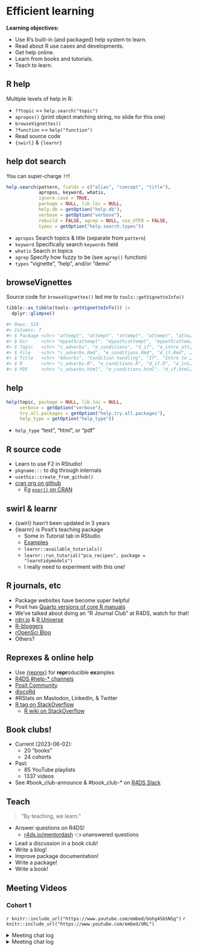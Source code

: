 # Efficient learning

**Learning objectives:**

-   Use R's built-in (and packaged) help system to learn.
-   Read about R use cases and developments.
-   Get help online.
-   Learn from books and tutorials.
-   Teach to learn.

## R help {-}

Multiple levels of help in R:

-   `??topic` == `help.search("topic")`
-   `apropos()` (print object matching string, no slide for this one)
-   `browseVignettes()`
-   `?function` == `help("function")`
-   Read source code
-   `{swirl}` & `{learnr}`

## help dot search {-}

You can super-charge `??`!

```r
help.search(pattern, fields = c("alias", "concept", "title"),
            apropos, keyword, whatis, 
            ignore.case = TRUE,
            package = NULL, lib.loc = NULL,
            help.db = getOption("help.db"),
            verbose = getOption("verbose"),
            rebuild = FALSE, agrep = NULL, use_UTF8 = FALSE,
            types = getOption("help.search.types"))
```

-   `apropos` Search topics & title (separate from `pattern`)
-   `keyword` Specifically search `keywords` field
-   `whatis` Search in topics
-   `agrep` Specify how fuzzy to be (see `agrep()` function)
-   `types` "vignette", "help", and/or "demo"

## browseVignettes {-}

Source code for `browseVignettes()` led me to `tools::getVignetteInfo()`

```r
tibble::as_tibble(tools::getVignetteInfo()) |> 
  dplyr::glimpse()

#> Rows: 519
#> Columns: 7
#> $ Package <chr> "attempt", "attempt", "attempt", "attempt", "atte…
#> $ Dir     <chr> "mypath/attempt", "mypath/attempt", "mypath/attem…
#> $ Topic   <chr> "c_adverbs", "e_conditions", "d_if", "a_intro_att…
#> $ File    <chr> "c_adverbs.Rmd", "e_conditions.Rmd", "d_if.Rmd", …
#> $ Title   <chr> "Adverbs", "Condition handling", "If", "Intro to …
#> $ R       <chr> "c_adverbs.R", "e_conditions.R", "d_if.R", "a_int…
#> $ PDF     <chr> "c_adverbs.html", "e_conditions.html", "d_if.html…
```

## help {-}

```r
help(topic, package = NULL, lib.loc = NULL,
     verbose = getOption("verbose"),
     try.all.packages = getOption("help.try.all.packages"),
     help_type = getOption("help_type"))
```

-   `help_type` "text", "html", or "pdf"

## R source code {-}

-   Learn to use F2 in RStudio!
-   `pkgname:::` to dig through internals
-   `usethis::create_from_github()`
-   [cran org on github](https://github.com/cran)
    -   Eg [`expr()` on CRAN](https://github.com/search?q=org%3Acran+%2F%28%5E%7C%5Cs%2B%7C%3A%3A%29expr%5C%28%2F&type=code)

## swirl & learnr {-}

-   {swirl} hasn't been updated in 3 years
-   {learnr} is Posit's teaching package
    -   Some in Tutorial tab in RStudio
    -   [Examples](https://rstudio.github.io/learnr/articles/examples.html)
    -   `learnr::available_tutorials()`
    -   `learnr::run_tutorial("pca_recipes", package = "learntidymodels")`
    -   I really need to experiment with this one!

## R journals, etc {-}

-   Package websites have become super helpful
-   Posit has [Quarto versions of core R manuals](https://rstudio.github.io/r-manuals/)
-   We've talked about doing an "R Journal Club" at R4DS, watch for that!
-   [rdrr.io](https://rdrr.io/) & [R Universe](https://r-universe.dev/search/)
-   [R-bloggers](https://www.r-bloggers.com/)
-   [rOpenSci Blog](https://ropensci.org/blog/)
-   Others?

## Reprexes & online help {-}

-   Use [{reprex}](https://cran.r-project.org/package=reprex) for **repr**oducible **ex**amples
-   [R4DS #help-\* channels](https://r4ds.io/join)
-   [Posit Community](https://community.rstudio.com/)
-   [discoRd](https://discord.gg/UBuG5hzu)
-   #RStats on Mastodon, LinkedIn, & Twitter
-   [R tag on StackOverflow](https://stackoverflow.com/questions/tagged/r)
    -   [R wiki on StackOverflow](https://stackoverflow.com/tags/r/info)

## Book clubs! {-}

-   Current (2023-06-02):
    -   20 "books"
    -   24 cohorts
-   Past:
    -   85 YouTube playlists
    -   1337 videos
-   See #book_club-announce & #book_club-\* on [R4DS Slack](https://r4ds.io/join)

## Teach {-}

> "By teaching, we learn."

-   Answer questions on R4DS!
    -   [r4ds.io/mentordash](https://r4ds.io/mentordash) 👈 unanswered questions
-   Lead a discussion in a book club!
-   Write a blog!
-   Improve package documentation! 
-   Write a package!
-   Write a book!

## Meeting Videos {-}

### Cohort 1 {-}

`r knitr::include_url("https://www.youtube.com/embed/Uohg4SbSNSg")`
`r knitr::include_url("https://www.youtube.com/embed/URL")`

<details>
<summary> Meeting chat log </summary>
```
00:09:00	Jon Harmon (jonthegeek):	start
00:47:30	Shah Nawaz:	Have you ever thought of doing seo of our r4ds channel ?
00:48:33	Shah Nawaz:	no i mean youtube channel
01:03:23	Keith Baxelbaum:	I've gotta run, thanks for this, Jon!
01:04:47	Jon Harmon (jonthegeek):	stop
```
</details>

<details>
<summary> Meeting chat log </summary>
```
00:08:14	Jon Harmon (jonthegeek):	start
00:14:29	Shah Nawaz:	Use of data reading through reader and rio package especially. We used the parquet format in our cohort.
00:32:32	Floris Vanderhaeghe:	Slides of the bookclubs: https://r4ds.github.io/bookclub-efficientr/
00:34:23	Shah Nawaz:	Any other book colin is writing or have written which we are unaware of
00:49:23	Priyanka G:	Kevin ushey's rstudio conf 2020 talk
00:49:32	Priyanka G:	Is the best resource for renv
00:49:52	Shah Nawaz:	Reacted to "Is the best resource..." with 👍
00:51:32	Jon Harmon (jonthegeek):	https://www.manning.com/books/five-lines-of-code
00:52:02	Priyanka G:	Aah Robert Martin.
00:52:31	Priyanka G:	I think he also wrote one book called how to write clean code or something
00:53:13	Priyanka G:	I heard somewhere that a fn shd ideally have 7 lines.. dint know if that's what 5 lines is used figuratively
00:53:43	Priyanka G:	Another place it said .. that a fn shd just do 1 thing.. whatever it takes
00:54:21	Priyanka G:	Yea absolutely 💯
01:00:44	Jon Harmon (jonthegeek):	stop
```
</details>
